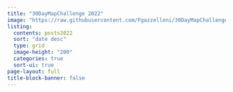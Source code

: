 ```yaml
---
title: "30DayMapChallenge 2022"
image: "https://raw.githubusercontent.com/Fgazzelloni/30DayMapChallenge/master/2022/collage/collage2022.png"
listing: 
  contents: posts2022
  sort: "date desc"
  type: grid
  image-height: "200"
  categories: true
  sort-ui: true
page-layout: full
title-block-banner: false
---
```


